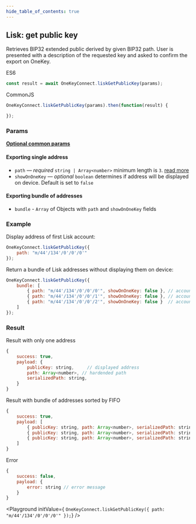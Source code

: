 ```yaml
---
hide_table_of_contents: true
---
```



## Lisk: get public key

Retrieves BIP32 extended public derived by given BIP32 path.
User is presented with a description of the requested key and asked to confirm the export on OneKey.

ES6
```javascript
const result = await OneKeyConnect.liskGetPublicKey(params);
```

CommonJS
```javascript
OneKeyConnect.liskGetPublicKey(params).then(function(result) {

});
```

### Params
[**Optional common params**](./commonParams)

#### Exporting single address

* `path` — *required* `string | Array<number>` minimum length is `3`. [read more](./path)
* `showOnOneKey` — *optional* `boolean` determines if address will be displayed on device. Default is set to `false`

#### Exporting bundle of addresses

* `bundle` - `Array` of Objects with `path` and `showOnOneKey` fields

### Example

Display address of first Lisk account:

```javascript
OneKeyConnect.liskGetPublicKey({
    path: "m/44'/134'/0'/0'/0'"
});
```

Return a bundle of Lisk addresses without displaying them on device:

```javascript
OneKeyConnect.liskGetPublicKey({
    bundle: [
        { path: "m/44'/134'/0'/0'/0'", showOnOneKey: false }, // account 1
        { path: "m/44'/134'/0'/0'/1'", showOnOneKey: false }, // account 2
        { path: "m/44'/134'/0'/0'/2'", showOnOneKey: false }  // account 3
    ]
});
```

### Result

Result with only one address

```javascript
{
    success: true,
    payload: {
        publicKey: string,     // displayed address
        path: Array<number>, // hardended path
        serializedPath: string,
    }
}
```

Result with bundle of addresses sorted by FIFO

```javascript
{
    success: true,
    payload: [
        { publicKey: string, path: Array<number>, serializedPath: string }, // account 1
        { publicKey: string, path: Array<number>, serializedPath: string }, // account 2
        { publicKey: string, path: Array<number>, serializedPath: string }  // account 3
    ]
}
```

Error

```javascript
{
    success: false,
    payload: {
        error: string // error message
    }
}
```

<Playground
    initValue={
`OneKeyConnect.liskGetPublicKey({
    path: "m/44'/134'/0'/0'/0'"
});`}
/>

